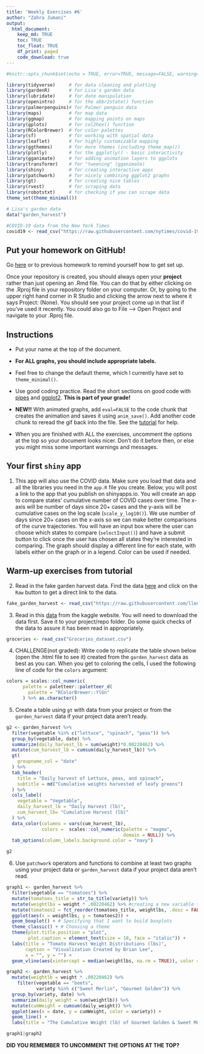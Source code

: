 ```yaml
---
title: 'Weekly Exercises #6'
author: "Zahra Jumani"
output: 
  html_document:
    keep_md: TRUE
    toc: TRUE
    toc_float: TRUE
    df_print: paged
    code_download: true
---
```



```r
#knitr::opts_chunk$set(echo = TRUE, error=TRUE, message=FALSE, warning=FALSE)
```

```r
library(tidyverse)     # for data cleaning and plotting
library(gardenR)       # for Lisa's garden data
library(lubridate)     # for date manipulation
library(openintro)     # for the abbr2state() function
library(palmerpenguins)# for Palmer penguin data
library(maps)          # for map data
library(ggmap)         # for mapping points on maps
library(gplots)        # for col2hex() function
library(RColorBrewer)  # for color palettes
library(sf)            # for working with spatial data
library(leaflet)       # for highly customizable mapping
library(ggthemes)      # for more themes (including theme_map())
library(plotly)        # for the ggplotly() - basic interactivity
library(gganimate)     # for adding animation layers to ggplots
library(transformr)    # for "tweening" (gganimate)
library(shiny)         # for creating interactive apps
library(patchwork)     # for nicely combining ggplot2 graphs  
library(gt)            # for creating nice tables
library(rvest)         # for scraping data
library(robotstxt)     # for checking if you can scrape data
theme_set(theme_minimal())
```

```r
# Lisa's garden data
data("garden_harvest")

#COVID-19 data from the New York Times
covid19 <- read_csv("https://raw.githubusercontent.com/nytimes/covid-19-data/master/us-states.csv")

```

## Put your homework on GitHub!

Go [here](https://github.com/llendway/github_for_collaboration/blob/master/github_for_collaboration.md) or to previous homework to remind yourself how to get set up. 

Once your repository is created, you should always open your **project** rather than just opening an .Rmd file. You can do that by either clicking on the .Rproj file in your repository folder on your computer. Or, by going to the upper right hand corner in R Studio and clicking the arrow next to where it says Project: (None). You should see your project come up in that list if you've used it recently. You could also go to File --> Open Project and navigate to your .Rproj file. 

## Instructions

* Put your name at the top of the document. 

* **For ALL graphs, you should include appropriate labels.** 

* Feel free to change the default theme, which I currently have set to `theme_minimal()`. 

* Use good coding practice. Read the short sections on good code with [pipes](https://style.tidyverse.org/pipes.html) and [ggplot2](https://style.tidyverse.org/ggplot2.html). **This is part of your grade!**

* **NEW!!** With animated graphs, add `eval=FALSE` to the code chunk that creates the animation and saves it using `anim_save()`. Add another code chunk to reread the gif back into the file. See the [tutorial](https://animation-and-interactivity-in-r.netlify.app/) for help. 

* When you are finished with ALL the exercises, uncomment the options at the top so your document looks nicer. Don't do it before then, or else you might miss some important warnings and messages.

## Your first `shiny` app 

  1. This app will also use the COVID data. Make sure you load that data and all the libraries you need in the `app.R` file you create. Below, you will post a link to the app that you publish on shinyapps.io. You will create an app to compare states' cumulative number of COVID cases over time. The x-axis will be number of days since 20+ cases and the y-axis will be cumulative cases on the log scale (`scale_y_log10()`). We use number of days since 20+ cases on the x-axis so we can make better comparisons of the curve trajectories. You will have an input box where the user can choose which states to compare (`selectInput()`) and have a submit button to click once the user has chosen all states they're interested in comparing. The graph should display a different line for each state, with labels either on the graph or in a legend. Color can be used if needed. 
  
## Warm-up exercises from tutorial

  2. Read in the fake garden harvest data. Find the data [here](https://github.com/llendway/scraping_etc/blob/main/2020_harvest.csv) and click on the `Raw` button to get a direct link to the data. 
```r
fake_garden_harvest <- read_csv("https://raw.githubusercontent.com/llendway/scraping_etc/main/2020_harvest.csv")
```
  
  3. Read in this [data](https://www.kaggle.com/heeraldedhia/groceries-dataset) from the kaggle website. You will need to download the data first. Save it to your project/repo folder. Do some quick checks of the data to assure it has been read in appropriately.
```r
groceries <- read_csv("Groceries_dataset.csv")
```

  4. CHALLENGE(not graded): Write code to replicate the table shown below (open the .html file to see it) created from the `garden_harvest` data as best as you can. When you get to coloring the cells, I used the following line of code for the `colors` argument:
  
```r
colors = scales::col_numeric(
      palette = paletteer::paletteer_d(
        palette = "RColorBrewer::YlGn"
      ) %>% as.character()
```




  5. Create a table using `gt` with data from your project or from the `garden_harvest` data if your project data aren't ready.
```r
g2 <- garden_harvest %>%
  filter(vegetable %in% c("lettuce", "spinach", "peas")) %>%
  group_by(vegetable, date) %>%
  summarize(daily_harvest_lb = sum(weight)*0.00220462) %>%
  mutate(cum_harvest_lb = cumsum(daily_harvest_lb)) %>%
  gt(
    groupname_col = "date"
  ) %>%
  tab_header(
    title = "Daily harvest of Lettuce, peas, and spinach",
    subtitle = md("Cumulative weights harvested of leafy greens")
  ) %>%
  cols_label(
    vegetable = "Vegetable",
    daily_harvest_lb = "Daily Harvest (lb)",
    cum_harvest_lb= "Cumulative Harvest (lb)"
  ) %>%
  data_color(columns = vars(cum_harvest_lb),
             colors =  scales::col_numeric(palette = "magma",
                                           domain = NULL)) %>%
  tab_options(column_labels.background.color = "navy")

g2
```
  
  6. Use `patchwork` operators and functions to combine at least two graphs using your project data or `garden_harvest` data if your project data aren't read.
```r
graph1 <- garden_harvest %>%
  filter(vegetable == "tomatoes") %>%
  mutate(tomatoes_title = str_to_title(variety)) %>%
  mutate(weightlbs = weight * .00220462) %>% #creating a new variable that converts the weight to pounds
  mutate(tomatoes2 = fct_reorder(tomatoes_title, weightlbs, .desc = FALSE)) %>% #reordering tomatoes in increasing median weight
  ggplot(aes(x = weightlbs, y = tomatoes2)) + 
  geom_boxplot() + # Specifying that I want to build boxplots
  theme_classic() + # Choosing a theme
  theme(plot.title.position = "plot",
        plot.caption = element_text(size = 10, face = "italic")) +
  labs(title = "Tomato Harvest Weight Distributions (lbs)",
       caption = "Visualization Created by Brian Lee",
       x = "", y = "") +
  geom_vline(aes(xintercept = median(weightlbs, na.rm = TRUE)), color = "royalblue") # Adding a vertical line indicating the median weight for all tomatoes

graph2 <- garden_harvest %>%
  mutate(weightlb = weight * .00220462) %>%
    filter(vegetable == "beets",
           variety %in% c("Sweet Merlin", "Gourmet Golden")) %>%
  group_by(variety, date) %>%
  summarize(daily_weight = sum(weightlb)) %>%
  mutate(cumWeight = cumsum(daily_weight)) %>%
  ggplot(aes(x = date, y = cumWeight, color = variety)) +
  geom_line() +
  labs(title = "The Cumulative Weight (lb) of Gourmet Golden & Sweet Merlin beets", x = "", y = "")

graph1|graph2
```
  

**DID YOU REMEMBER TO UNCOMMENT THE OPTIONS AT THE TOP?**
